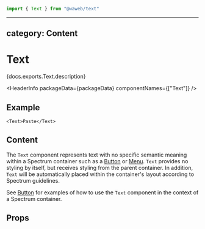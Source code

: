 <!-- Copyright 2020 Adobe. All rights reserved.
This file is licensed to you under the Apache License, Version 2.0 (the "License");
you may not use this file except in compliance with the License. You may obtain a copy
of the License at http://www.apache.org/licenses/LICENSE-2.0
Unless required by applicable law or agreed to in writing, software distributed under
the License is distributed on an "AS IS" BASIS, WITHOUT WARRANTIES OR REPRESENTATIONS
OF ANY KIND, either express or implied. See the License for the specific language
governing permissions and limitations under the License. -->



```jsx import
import { Text } from "@waweb/text"
```

---

## category: Content

# Text

<p>{docs.exports.Text.description}</p>

<HeaderInfo packageData={packageData} componentNames={["Text"]} />

## Example

```tsx example
<Text>Paste</Text>
```

## Content

The `Text` component represents text with no specific semantic meaning
within a Spectrum container such as a [Button](Button.html) or [Menu](Menu.html).
`Text` provides no styling by itself, but receives styling
from the parent container. In addition, `Text` will be automatically
placed within the container's layout according to Spectrum guidelines.

See [Button](Button.html#content) for examples of how to use the
`Text` component in the context of a Spectrum container.

## Props

<PropTable component={docs.exports.Text} links={docs.links} />
